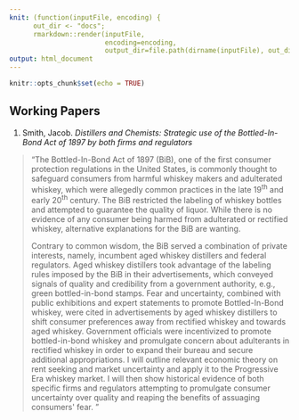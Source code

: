 ```yaml
---
knit: (function(inputFile, encoding) {
      out_dir <- "docs";
      rmarkdown::render(inputFile,
                        encoding=encoding,
                        output_dir=file.path(dirname(inputFile), out_dir))})
output: html_document
---
```


```r
knitr::opts_chunk$set(echo = TRUE)
```

## **Working Papers**

1.  Smith, Jacob. *Distillers and Chemists: Strategic use of the Bottled-In-Bond Act of 1897 by both firms and regulators*

> "The Bottled-In-Bond Act of 1897 (BiB), one of the first consumer protection regulations in the United States, is commonly thought to safeguard consumers from harmful whiskey makers and adulterated whiskey, which were allegedly common practices in the late 19^th^ and early 20^th^ century. The BiB restricted the labeling of whiskey bottles and attempted to guarantee the quality of liquor. While there is no evidence of any consumer being harmed from adulterated or rectified whiskey, alternative explanations for the BiB are wanting.
>
> Contrary to common wisdom, the BiB served a combination of private interests, namely, incumbent aged whiskey distillers and federal regulators. Aged whiskey distillers took advantage of the labeling rules imposed by the BiB in their advertisements, which conveyed signals of quality and credibility from a government authority, e.g., green bottled-in-bond stamps. Fear and uncertainty, combined with public exhibitions and expert statements to promote Bottled-In-Bond whiskey, were cited in advertisements by aged whiskey distillers to shift consumer preferences away from rectified whiskey and towards aged whiskey. Government officials were incentivized to promote bottled-in-bond whiskey and promulgate concern about adulterants in rectified whiskey in order to expand their bureau and secure additional appropriations. I will outline relevant economic theory on rent seeking and market uncertainty and apply it to the Progressive Era whiskey market. I will then show historical evidence of both specific firms and regulators attempting to promulgate consumer uncertainty over quality and reaping the benefits of assuaging consumers\' fear. "

